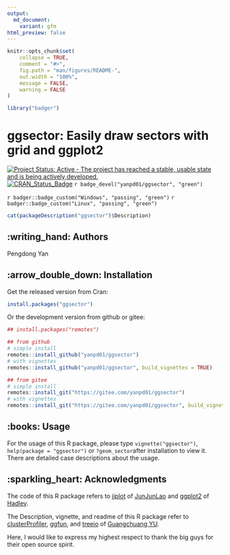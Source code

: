 ```yaml
---
output:
  md_document:
    variant: gfm
html_preview: false
---
```


<!-- README.md is generated from README.Rmd. Please edit that file -->

```r
knitr::opts_chunk$set(
    collapse = TRUE,
    comment = "#>",
    fig.path = "man/figures/README-",
    out.width = "100%",
    message = FALSE,
    warning = FALSE
)
```

```r
library("badger")
```

# ggsector: Easily draw sectors with grid and ggplot2

<!-- badges: start -->
[![Project Status: Active - The project has reached a stable, usable state and is being actively developed.](http://www.repostatus.org/badges/latest/active.svg)](http://www.repostatus.org/#active)
[![CRAN_Status_Badge](https://www.r-pkg.org/badges/version/ggsector)](https://cran.r-project.org/package=ggsector)
`r badge_devel("yanpd01/ggsector", "green")`

`r badger::badge_custom("Windows", "passing", "green")`
`r badger::badge_custom("Linux", "passing", "green")`
<!-- badges: end -->

```r
cat(packageDescription("ggsector")$Description)
```

## :writing_hand: Authors

Pengdong Yan



## :arrow_double_down: Installation

Get the released version from Cran:

```r
install.packages("ggsector")
```

Or the development version from github or gitee:

```r
## install.packages("remotes")

## from github
# simple install
remotes::install_github("yanpd01/ggsector")
# with vignettes
remotes::install_github("yanpd01/ggsector", build_vignettes = TRUE)

## from gitee
# simple install
remotes::install_git("https://gitee.com/yanpd01/ggsector")
# with vignettes
remotes::install_git("https://gitee.com/yanpd01/ggsector", build_vignettes = TRUE)
```


##  :books: Usage

For the usage of this R package, please type `vignette("ggsector")`,
`help(package = "ggsector")` or `?geom_sector`after installation to view it.
There are detailed case descriptions about the usage.

## :sparkling_heart: Acknowledgments

The code of this R package refers to [jjplot](https://github.com/junjunlab/jjPlot) of [JunJunLao](https://github.com/junjunlab) and [ggplot2](https://github.com/tidyverse/ggplot2) of [Hadley](https://github.com/hadley).

The Description, vignette, and readme of this R package refer to [clusterProfiler](https://github.com/YuLab-SMU/clusterProfiler), [ggfun](https://github.com/YuLab-SMU/ggfun), and [treeio](https://github.com/YuLab-SMU/treeio) of [Guangchuang YU](https://github.com/YuLab-SMU/).

Here, I would like to express my highest respect to thank the big guys for their open source spirit.


